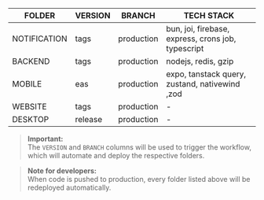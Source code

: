 | FOLDER       | VERSION | BRANCH      | TECH STACK                                      |
|--------------|---------|-------------|-------------------------------------------------|
| NOTIFICATION | tags    | production  | bun, joi, firebase, express, crons job, typescript |
| BACKEND      | tags    | production  | nodejs, redis, gzip                             |
| MOBILE       | eas     | production  | expo, tanstack query, zustand, nativewind ,zod      |
| WEBSITE      | tags    | production  | -                                               |
| DESKTOP      | release | production  | -                                               |

> **Important:**  
> The `VERSION` and `BRANCH` columns will be used to trigger the workflow, which will automate and deploy the respective folders.

> **Note for developers:**  
> When code is pushed to production, every folder listed above will be redeployed automatically.